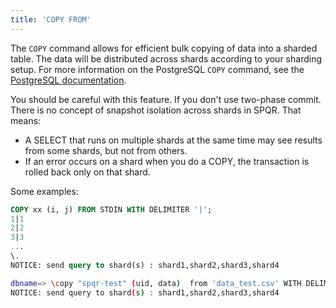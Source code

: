 ```yaml
---
title: 'COPY FROM'
---
```


The `COPY` command allows for efficient bulk copying of data into a sharded table. The data will be distributed across shards according to your sharding setup. For more information on the PostgreSQL `COPY` command, see the [PostgreSQL documentation](https://www.postgresql.org/docs/current/sql-copy.html).

<Warning>
You should be careful with this feature. If you don't use two-phase commit. There is no concept of snapshot isolation across shards in SPQR. That means:

- A SELECT that runs on multiple shards at the same time may see results from some shards, but not from others.
- If an error occurs on a shard when you do a COPY, the transaction is rolled back only on that shard.
</Warning>

Some examples:

```sql
COPY xx (i, j) FROM STDIN WITH DELIMITER '|';
1|1
2|2
3|3
...
\.
NOTICE: send query to shard(s) : shard1,shard2,shard3,shard4
```

```bash
dbname=> \copy "spqr-test" (uid, data)  from 'data_test.csv' WITH DELIMITER ';';
NOTICE: send query to shard(s) : shard1,shard2,shard3,shard4
```


